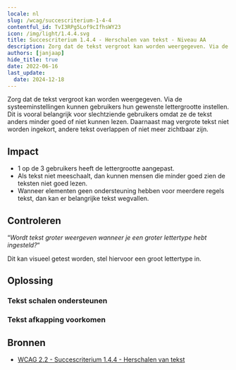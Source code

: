 ```yaml
---
locale: nl
slug: /wcag/succescriterium-1-4-4
contentful_id: TvI3RPg5Lof9cIfhsWY23
icon: /img/light/1.4.4.svg
title: Succescriterium 1.4.4 - Herschalen van tekst - Niveau AA
description: Zorg dat de tekst vergroot kan worden weergegeven. Via de systeeminstellingen kunnen gebruikers hun gewenste lettergrootte instellen. Dit is vooral belangrijk voor slechtziende gebruikers omdat ze de tekst anders minder goed of niet kunnen lezen. Daarnaast mag vergrote tekst niet worden ingekort, andere tekst overlappen of niet meer zichtbaar zijn.
authors: [janjaap]
hide_title: true
date: 2022-06-16
last_update:
  date: 2024-12-18
---
```


<Hero
  title="Herschalen van tekst"
  image="/img/light/1.4.4.svg"
  alt="WCAG 1.4.4 icon"
  prefix="Succescriterium 1.4.4"
  suffix="Niveau AA"
/>

Zorg dat de tekst vergroot kan worden weergegeven. Via de systeeminstellingen kunnen gebruikers hun gewenste lettergrootte instellen. Dit is vooral belangrijk voor slechtziende gebruikers omdat ze de tekst anders minder goed of niet kunnen lezen. Daarnaast mag vergrote tekst niet worden ingekort, andere tekst overlappen of niet meer zichtbaar zijn.

## Impact

- 1 op de 3 gebruikers heeft de lettergrootte aangepast.
- Als tekst niet meeschaalt, dan kunnen mensen die minder goed zien de teksten niet goed lezen.
- Wanneer elementen geen ondersteuning hebben voor meerdere regels tekst, dan kan er belangrijke tekst wegvallen.

## Controleren

“*Wordt tekst groter weergeven wanneer je een groter lettertype hebt ingesteld?*“

Dit kan visueel getest worden, stel hiervoor een groot lettertype in.

## Oplossing

### Tekst schalen ondersteunen

<CodeSample id="text-scale" locale="nl"/>

### Tekst afkapping voorkomen

<CodeSample id="text-truncation" locale="nl"/>

## Bronnen

- [WCAG 2.2 - Succescriterium 1.4.4 - Herschalen van tekst](https://www.w3.org/Translations/WCAG22-nl/#herschalen-van-tekst)
